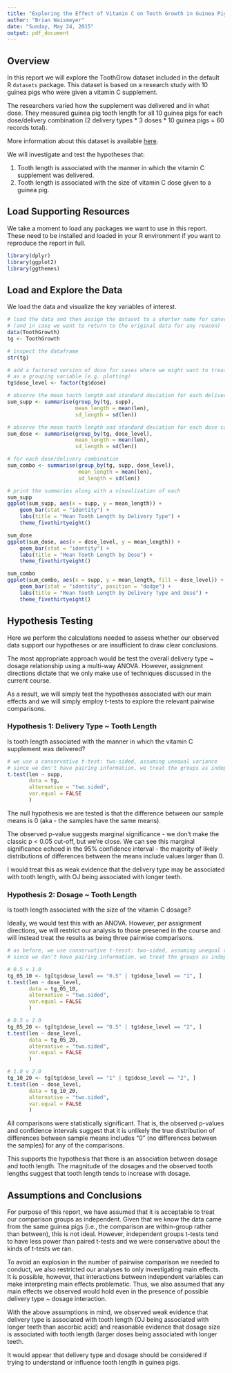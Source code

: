 ```yaml
---
title: "Exploring the Effect of Vitamin C on Tooth Growth in Guinea Pigs"
author: "Brian Waismeyer"
date: "Sunday, May 24, 2015"
output: pdf_document
---
```

## Overview
In this report we will explore the ToothGrow dataset included in the default
R `datasets` package. This dataset is based on a research study with 10 guinea
pigs who were given a vitamin C supplement.

The researchers varied how the supplement was delivered and in what dose. They 
measured guinea pig tooth length for all 10 guinea pigs for each dose/delivery
combination (2 delivery types * 3 doses * 10 guinea pigs = 60 records total).

More information about this dataset is available 
[here](https://stat.ethz.ch/R-manual/R-devel/library/datasets/html/ToothGrowth.html).

We will investigate and test the hypotheses that:

1. Tooth length is associated with the manner in which the vitamin C supplement
was delivered.
2. Tooth length is associated with the size of vitamin C dose given to a guinea
pig.


## Load Supporting Resources
We take a moment to load any packages we want to use in this report. These need
to be installed and loaded in your R environment if you want to reproduce
the report in full.

```r
library(dplyr)
library(ggplot2)
library(ggthemes)
```

## Load and Explore the Data
We load the data and visualize the key variables of interest.

```r
# load the data and then assign the dataset to a shorter name for convenience
# (and in case we want to return to the original data for any reason)
data(ToothGrowth)
tg <- ToothGrowth

# inspect the dataframe
str(tg)

# add a factored version of dose for cases where we might want to treat this
# as a grouping variable (e.g. plotting)
tg$dose_level <- factor(tg$dose)

# observe the mean tooth length and standard deviation for each delivery type
sum_supp <- summarise(group_by(tg, supp), 
                      mean_length = mean(len),
                      sd_length = sd(len))

# observe the mean tooth length and standard deviation for each dose combination
sum_dose <- summarise(group_by(tg, dose_level), 
                      mean_length = mean(len),
                      sd_length = sd(len))

# for each dose/delivery combination
sum_combo <- summarise(group_by(tg, supp, dose_level), 
                       mean_length = mean(len),
                       sd_length = sd(len))

# print the summaries along with a visualization of each
sum_supp
ggplot(sum_supp, aes(x = supp, y = mean_length)) +
    geom_bar(stat = "identity") +
    labs(title = "Mean Tooth Length by Delivery Type") +
    theme_fivethirtyeight()

sum_dose
ggplot(sum_dose, aes(x = dose_level, y = mean_length)) +
    geom_bar(stat = "identity") +
    labs(title = "Mean Tooth Length by Dose") +
    theme_fivethirtyeight()

sum_combo
ggplot(sum_combo, aes(x = supp, y = mean_length, fill = dose_level)) +
    geom_bar(stat = "identity", position = "dodge") +
    labs(title = "Mean Tooth Length by Delivery Type and Dose") +
    theme_fivethirtyeight()

```


## Hypothesis Testing
Here we perform the calculations needed to assess whether our observed data
support our hypotheses or are insufficient to draw clear conclusions.

The most appropriate approach would be test the overall delivery type ~ dosage
relationship using a multi-way ANOVA. However, assignment directions dictate
that we only make use of techniques discussed in the current course.

As a result, we will simply test the hypotheses associated with our main effects
and we will simply employ t-tests to explore the relevant pairwise comparisons.

### Hypothesis 1: Delivery Type ~ Tooth Length
Is tooth length associated with the manner in which the vitamin C supplement
was delivered?

```r
# we use a conservative t-test: two-sided, assuming unequal variance
# since we don't have pairing information, we treat the groups as independent
t.test(len ~ supp,
       data = tg,
       alternative = "two.sided",
       var.equal = FALSE
       )
```

The null hypothesis we are tested is that the difference between our sample
means is 0 (aka - the samples have the same means).

The observed p-value suggests marginal significance - we don't make the classic
p < 0.05 cut-off, but we're close. We can see this marginal significance echoed
in the 95% confidence interval - the majority of likely distributions of
differences between the means include values larger than 0.

I would treat this as weak evidence that the delivery type may be associated
with tooth length, with OJ being associated with longer teeth.


### Hypothesis 2: Dosage ~ Tooth Length
Is tooth length associated with the size of the vitamin C dosage?

Ideally, we would test this with an ANOVA. However, per assignment directions,
we will restrict our analysis to those presened in the course and will instead
treat the results as being three pairwise comparisons.

```r
# as before, we use conservative t-tesst: two-sided, assuming unequal variance
# since we don't have pairing information, we treat the groups as independent

# 0.5 v 1.0
tg_05_10 <- tg[tg$dose_level == "0.5" | tg$dose_level == "1", ]
t.test(len ~ dose_level,
       data = tg_05_10,
       alternative = "two.sided",
       var.equal = FALSE
       )

# 0.5 v 2.0
tg_05_20 <- tg[tg$dose_level == "0.5" | tg$dose_level == "2", ]
t.test(len ~ dose_level,
       data = tg_05_20,
       alternative = "two.sided",
       var.equal = FALSE
       )

# 1.0 v 2.0
tg_10_20 <- tg[tg$dose_level == "1" | tg$dose_level == "2", ]
t.test(len ~ dose_level,
       data = tg_10_20,
       alternative = "two.sided",
       var.equal = FALSE
       )

```

All comparisons were statistically significant. That is, the observed p-values
and confidence intervals suggest that it is unlikely the true distribution of
differences between sample means includes "0" (no differences between the 
samples) for any of the comparisons.

This supports the hypothesis that there is an association between dosage and
tooth length. The magnitude of the dosages and the observed tooth lengths
suggest that tooth length tends to increase with dosage.


## Assumptions and Conclusions
For purpose of this report, we have assumed that it is acceptable to treat our
comparison groups as independent. Given that we know the data came from the 
same guinea pigs (i.e., the comparison are within-group rather than between),
this is not ideal. However, independent groups t-tests tend to have less
power than paired t-tests and we were conservative about the kinds of t-tests
we ran.

To avoid an explosion in the number of pairwise comparison we needed to conduct,
we also restricted our analyses to only investigating main effects. It is
possible, however, that interactions between independent variables can make
interpreting main effects problematic. Thus, we also assumed that any main
effects we observed would hold even in the presence of possible delivery type ~
dosage interaction.

With the above assumptions in mind, we observed weak evidence that delivery type
is associated with tooth length (OJ being associated with longer teeth than 
ascorbic acid) and reasonable evidence that dosage size is
associated with tooth length (larger doses being associated with longer teeth.

It would appear that delivery type and dosage should be considered if trying
to understand or influence tooth length in guinea pigs.